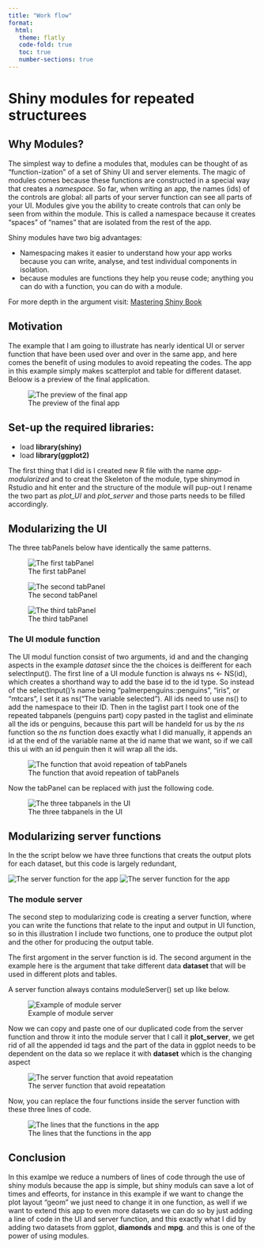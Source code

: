 ---
title: "Work flow"
format:
  html:
   theme: flatly
   code-fold: true
   toc: true
   number-sections: true
---


# Shiny modules for repeated structurees

## Why Modules?
The simplest way to define a modules that, modules can be thought of as "function-ization" of a set of Shiny UI and server elements. The magic of modules comes because these functions are constructed in a special way that creates a *namespace*. So far, when writing an app, the names (ids) of the controls are global: all parts of your server function can see all parts of your UI. Modules give you the ability to create controls that can only be seen from within the module. This is called a namespace because it creates “spaces” of “names” that are isolated from the rest of the app.

Shiny modules have two big advantages:

::: {.incremental}
* Namespacing makes it easier to understand how your app works because you can write, analyse, and test individual components in isolation.
* because modules are functions they help you reuse code; anything you can do with a function, you can do with a module. 
:::


For more depth in the argument visit: [Mastering Shiny Book](https://mastering-shiny.org/scaling-modules.html)



## Motivation
The example that I am going to illustrate has nearly identical UI or server function that have been used over and over in the same app, and here comes the benefit of using modules to avoid repeating the codes. The app in this example simply makes scatterplot and table for different dataset. Beloow is a preview of the final application.

![The preview of the final app](Screenshot (47).png)

## Set-up the required libraries:

::: {.incremental}
* load **library(shiny)**
* load **library(ggplot2)**
:::

The first thing that I did is I created new R file with the name *app-modularized* and to creat the Skeleton of the module, type shinymod in Rstudio and hit enter and the structure of the module will pup-out I rename the two part as *plot_UI* and *plot_server* and those parts needs to be filled accordingly. 

## Modularizing the UI
The three tabPanels below have identically the same patterns. 


::: {layout-ncol=2}
![The first tabPanel](Screenshot (58).png){#fig-penguins}

![The second tabPanel](Screenshot (59).png){#fig-pen}

![The third tabPanel](Screenshot (60).png){#fig-pen22}
:::

### The UI module function 
The UI modul function consist of two arguments, id and and the changing aspects in the example *dataset* since the the choices is deifferent for each selectInput().
The first line of a UI module function is always ns <- NS(id), which creates a shorthand way to add the base id to the id type. So instead of the selectInput()'s name being "palmerpenguins::penguins", "iris",  or "mtcars", I set it as ns("The variable selected"). All ids need to use ns() to add the namespace to their ID.
Then in the taglist part I took one of the repeated tabpanels (penguins part) copy pasted in the taglist and eliminate all the ids or penguins, because this part will be handeld for us by the *ns* function so the *ns* function does exactly what I did manually, it appends an id at the end of the variable name at the id name that we want, so if we call this ui with an id penguin then it will wrap all the ids.


![The function that avoid repeation of tabPanels](Screenshot (52).png){#fig-pen28}




:::{.callout-note}
Now the tabPanel can be replaced with just the following code.
:::

![The three tabpanels in the UI](Screenshot (55).png){#fig-pen27}


## Modularizing server functions
In the the script below we have three functions that creats the output plots for each dataset, but this code is largely redundant, 

::: {layout-ncol=2}
![The server function for the app](Screenshot (61).png){#fig-pen61}
![The server function for the app](Screenshot (62).png){#fig-pen62}
:::

### The module server
The second step to modularizing code is creating a server function, where you can write the functions that relate to the input and output in UI function, so in this illustration I include two functions, one to produce the output plot and the other for producing the output table.

The first argoment in the server function is id. The second argument in the example here is the argument that take different data **dataset** that will be used in different plots and tables.

A server function always contains moduleServer() set up like below.


![Example of module server](Screenshot (57).png){#fig-pen15}

Now we can copy and paste one of our duplicated code from the server function and throw it into the module server that I call it **plot_server**, we get rid of all the appended id tags and the part of the data in ggplot needs to be dependent on the data so we replace it with **dataset** which is the changing aspect 

![The server function that avoid repeatation](Screenshot (53).png){#fig-pen15}

:::{.callout-note}
Now, you can replace the four functions inside the server function with these three lines of code.
:::

![The lines that the functions in the app](Screenshot (56).png){#fig-pen15}

## Conclusion
In this examlpe we reduce a numbers of lines of code through the use of shiny moduls because the app is simple, but shiny moduls can save a lot of times and effeorts, for instance in this example if we want to change the plot layout "geom" we just need to change it in one function, as well if we want to extend this app to even more datasets we can do so by just adding a line of code in the UI and server function, and this exactly what I did by adding two datasets from ggplot, **diamonds** and **mpg**. and this is one of the power of using modules.

